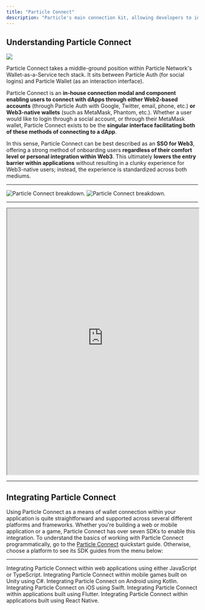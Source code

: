 ```yaml
---
title: "Particle Connect"
description: "Particle's main connection kit, allowing developers to integrate Web2 and Web3 logins."
---
```


## Understanding Particle Connect

<Frame>
<img src="https://static.particle.network/mintlify/images/02.gif" style={{ width: '100%', maxWidth: '600px' }} />
</Frame>

Particle Connect takes a middle-ground position within Particle Network's Wallet-as-a-Service tech stack. It sits between Particle Auth (for social logins) and Particle Wallet (as an interaction interface). 

Particle Connect is an **in-house connection modal and component enabling users to connect with dApps through either Web2-based accounts** (through Particle Auth with Google, Twitter, email, phone, etc.) **or Web3-native wallets** (such as MetaMask, Phantom, etc.). Whether a user would like to login through a social account, or through their MetaMask wallet, Particle Connect exists to be the **singular interface facilitating both of these methods of connecting to a dApp**.

In this sense, Particle Connect can be best described as an **SSO for Web3**, offering a strong method of onboarding users **regardless of their comfort level or personal integration within Web3**. This ultimately **lowers the entry barrier within applications** without resulting in a clunky experience for Web3-native users; instead, the experience is standardized across both mediums.

***

<Frame caption="Particle Connect's breakdown.">
<img
  className="block dark:hidden"
  src="/guides/integrations/waas/images/connect.png"
  alt="Particle Connect breakdown."
/>
<img
  className="hidden dark:block"
  src="/guides/integrations/waas/images/connect.png"
  alt="Particle Connect breakdown."
/>
</Frame>

***

<Frame caption="Demo showcasing an implementation of Particle Connect.">
<iframe 
width="100%"
height="700" 
src="https://web-demo.particle.network/connectKit"
href="https://web-demo.particle.network/connectKit">
</iframe>
</Frame>

***

## Integrating Particle Connect

Using Particle Connect as a means of wallet connection within your application is quite straightforward and supported across several different platforms and frameworks. Whether you're building a web or mobile application or a game, Particle Connect has over seven SDKs to enable this integration. To understand the basics of working with Particle Connect programmatically, go to the [Particle Connect](/guides/wallet-as-a-service/connection-kits/particle-connect) quickstart guide. Otherwise, choose a platform to see its SDK guides from the menu below:

***

<CardGroup cols={2}>
  <Card title="Web SDK" href="/api-reference/connect/desktop/web">
    Integrating Particle Connect within web applications using either JavaScript or TypeScript.
  </Card>
  <Card title="Unity (Mobile) SDK" href="/api-reference/connect/mobile/unity">
    Integrating Particle Connect within mobile games built on Unity using C#.
  </Card>
   <Card title="Android SDK" href="/api-reference/connect/mobile/android">
    Integrating Particle Connect on Android using Kotlin.
  </Card>
    <Card title="iOS SDK" href="/api-reference/connect/mobile/ios">
    Integrating Particle Connect on iOS using Swift.
  </Card>
     <Card title="Flutter SDK" href="/api-reference/connect/mobile/flutter">
    Integrating Particle Connect within applications built using Flutter.
  </Card>
    <Card title="React Native SDK" href="/api-reference/connect/mobile/react">
    Integrating Particle Connect within applications built using React Native.
  </Card>
</CardGroup>